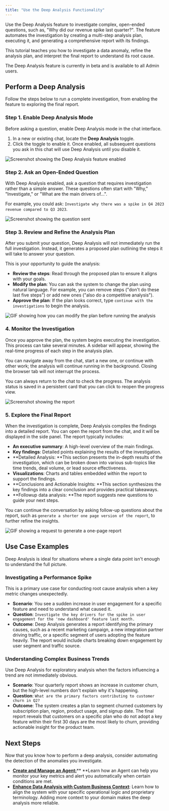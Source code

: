 ```yaml
---
title: "Use the Deep Analysis Functionality"
---
```


Use the Deep Analysis feature to investigate complex, open-ended questions, such as, "Why did our revenue spike last quarter?". The feature automates the investigation by creating a multi-step analysis plan, executing it, and generating a comprehensive report with its findings.

This tutorial teaches you how to investigate a data anomaly, refine the analysis plan, and interpret the final report to understand its root cause.

<Note>
  The Deep Analysis feature is currently in beta and is available to all Admin users.
</Note>

## Perform a Deep Analysis

Follow the steps below to run a complete investigation, from enabling the feature to exploring the final report.

### Step 1. Enable Deep Analysis Mode

Before asking a question, enable Deep Analysis mode in the chat interface.

1. In a new or existing chat, locate the **Deep Analysis** toggle.
2. Click the toggle to enable it. Once enabled, all subsequent questions you ask in this chat will use Deep Analysis until you disable it.

![Screenshot showing the Deep Analysis feature enabled](/images/Deep-analysis-1.png)

### Step 2. Ask an Open-Ended Question

With Deep Analysis enabled, ask a question that requires investigation rather than a simple answer. These questions often start with "Why," "Investigate," or "What are the main drivers of...".

For example, you could ask: `Investigate why there was a spike in Q4 2023 revenue compared to Q3 2023`.

![Screenshot showing the question sent](/images/2025-08-25_14-39-34.png)

### Step 3. Review and Refine the Analysis Plan

After you submit your question, Deep Analysis will not immediately run the full investigation. Instead, it generates a proposed plan outlining the steps it will take to answer your question.

This is your opportunity to guide the analysis:

- **Review the steps**: Read through the proposed plan to ensure it aligns with your goals.
- **Modify the plan**: You can ask the system to change the plan using natural language. For example, you can remove steps ("don't do these last five steps") or add new ones ("also do a competitive analysis").
- **Approve the plan**: If the plan looks correct, type `continue with the investigations` to begin the analysis.

![GIF showing how you can modify the plan before running the analysis](/images/2025-08-25_14-48-43.gif)

### 4. Monitor the Investigation

Once you approve the plan, the system begins executing the investigation. This process can take several minutes. A sidebar will appear, showing the real-time progress of each step in the analysis plan.

<Check>
  You can navigate away from the chat, start a new one, or continue with other work; the analysis will continue running in the background. Closing the browser tab will not interrupt the process.

  You can always return to the chat to check the progress. The analysis status is saved in a persistent card that you can click to reopen the progress view.
</Check>

![Screenshot showing the report](/images/2025-08-25_14-50-02.png)

### 5. Explore the Final Report

When the investigation is complete, Deep Analysis compiles the findings into a detailed report. You can open the report from the chat, and it will be displayed in the side panel. The report typically includes:

- **An executive summary**: A high-level overview of the main findings.
- **Key findings**: Detailed points explaining the results of the investigation.
- \*\*Detailed Analysis: \*\*This section presents the in-depth results of the investigation, which can be broken down into various sub-topics like time trends, deal volume, or lead source effectiveness.
- **Visualizations**: Charts and tables embedded within the report to support the findings.
- \*\*Conclusions and Actionable Insights: \*\*This section synthesizes the key findings into a clear conclusion and provides practical takeaways.
- \*\*Followup data analysis: \*\*The report suggests new questions to guide your next steps.

You can continue the conversation by asking follow-up questions about the report, such as `generate a shorter one page version of the report`, to further refine the insights.

![GIF showing a request to generate a one-page report](/images/2025-08-25_15-07-12.gif)

## Use Case Examples

Deep Analysis is ideal for situations where a single data point isn't enough to understand the full picture.

### Investigating a Performance Spike

This is a primary use case for conducting root cause analysis when a key metric changes unexpectedly.

- **Scenario**: You see a sudden increase in user engagement for a specific feature and need to understand what caused it.
- **Question**: `Investigate the key drivers for the spike in user engagement for the 'new dashboard' feature last month.`
- **Outcome**: Deep Analysis generates a report identifying the primary causes, such as a recent marketing campaign, a new integration partner driving traffic, or a specific segment of users adopting the feature heavily. The report would include charts breaking down engagement by user segment and traffic source.

### Understanding Complex Business Trends

Use Deep Analysis for exploratory analysis when the factors influencing a trend are not immediately obvious.

- **Scenario**: Your quarterly report shows an increase in customer churn, but the high-level numbers don't explain why it's happening.
- **Question**: `What are the primary factors contributing to customer churn in Q2?`
- **Outcome**: The system creates a plan to segment churned customers by subscription plan, region, product usage, and signup date. The final report reveals that customers on a specific plan who do not adopt a key feature within their first 30 days are the most likely to churn, providing actionable insight for the product team.

## Next Steps

Now that you know how to perform a deep analysis, consider automating the detection of the anomalies you investigate.

- [**Create and Manage an Agent:**](https://docs.askwisdom.ai/advanced-features/tutorial-create-agent)\*\* \*\*Learn how an Agent can help you monitor your key metrics and alert you automatically when certain conditions are met.
- [**Enhance Data Analysis with Custom Business Context**](https://docs.askwisdom.ai/improve-wisdom-ai-responses/enhancing-data-analysis-with-custom-business-context): Learn how to align the system with your specific operational logic and proprietary terminology. Adding more context to your domain makes the deep analysis more reliable.